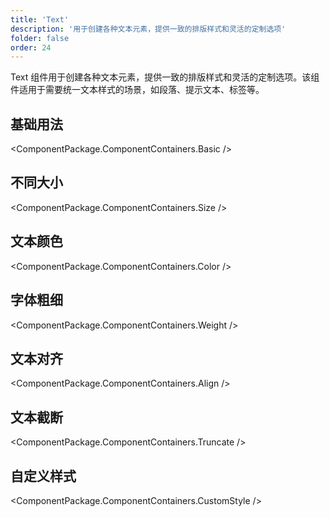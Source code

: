 ```yaml
---
title: 'Text'
description: '用于创建各种文本元素，提供一致的排版样式和灵活的定制选项'
folder: false
order: 24
---
```



Text 组件用于创建各种文本元素，提供一致的排版样式和灵活的定制选项。该组件适用于需要统一文本样式的场景，如段落、提示文本、标签等。

## 基础用法

<ComponentPackage.ComponentContainers.Basic />

## 不同大小

<ComponentPackage.ComponentContainers.Size />

## 文本颜色

<ComponentPackage.ComponentContainers.Color />

## 字体粗细

<ComponentPackage.ComponentContainers.Weight />

## 文本对齐

<ComponentPackage.ComponentContainers.Align />

## 文本截断

<ComponentPackage.ComponentContainers.Truncate />

## 自定义样式

<ComponentPackage.ComponentContainers.CustomStyle />
